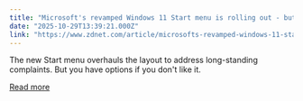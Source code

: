```yaml
---
title: "Microsoft's revamped Windows 11 Start menu is rolling out - but I'll stick with my favorite alternative"
date: "2025-10-29T13:39:21.000Z"
link: "https://www.zdnet.com/article/microsofts-revamped-windows-11-start-menu-is-rolling-out-but-ill-stick-with-my-favorite-alternative/"
---
```


The new Start menu overhauls the layout to address long-standing complaints. But you have options if you don't like it.

[Read more](https://www.zdnet.com/article/microsofts-revamped-windows-11-start-menu-is-rolling-out-but-ill-stick-with-my-favorite-alternative/)
